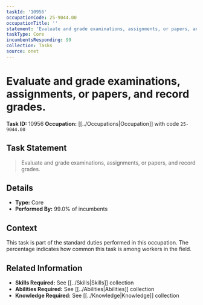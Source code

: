 ```yaml
---
taskId: '10956'
occupationCode: 25-9044.00
occupationTitle: ''
statement: 'Evaluate and grade examinations, assignments, or papers, and record grades.'
taskType: Core
incumbentsResponding: 99
collection: Tasks
source: onet
---
```

# Evaluate and grade examinations, assignments, or papers, and record grades.

**Task ID:** 10956
**Occupation:** [[../Occupations|Occupation]] with code `25-9044.00`

## Task Statement

> Evaluate and grade examinations, assignments, or papers, and record grades.

## Details

- **Type:** Core
- **Performed By:** 99.0% of incumbents

## Context

This task is part of the standard duties performed in this occupation. The percentage indicates how common this task is among workers in the field.

## Related Information

- **Skills Required:** See [[../Skills|Skills]] collection
- **Abilities Required:** See [[../Abilities|Abilities]] collection
- **Knowledge Required:** See [[../Knowledge|Knowledge]] collection
